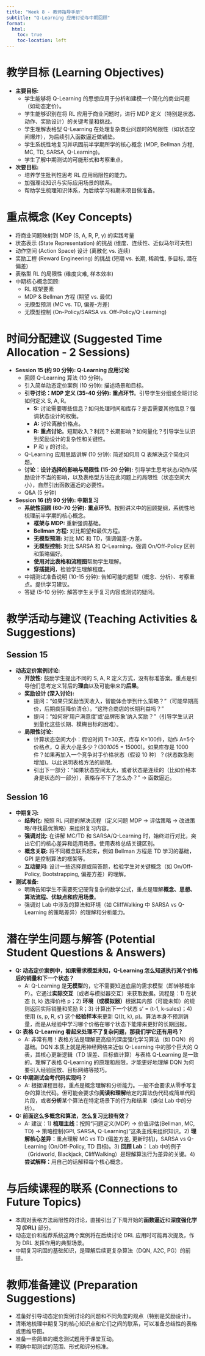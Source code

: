 ```yaml
---
title: "Week 8 - 教师指导手册"
subtitle: "Q-Learning 应用讨论与中期回顾"
format:
  html:
    toc: true
    toc-location: left
---
```


# 教学目标 (Learning Objectives)

*   **主要目标:**
    *   学生能够将 Q-Learning 的思想应用于分析和建模一个简化的商业问题（如动态定价）。
    *   学生能够识别在将 RL 应用于商业问题时，进行 MDP 定义（特别是状态、动作、奖励设计）的关键考量和挑战。
    *   学生理解表格型 Q-Learning 在处理复杂商业问题时的局限性（如状态空间爆炸），为后续引入函数逼近做铺垫。
    *   学生系统性地复习并巩固前半学期所学的核心概念 (MDP, Bellman 方程, MC, TD, SARSA, Q-Learning)。
    *   学生了解中期测试的可能形式和考察重点。
*   **次要目标:**
    *   培养学生批判性思考 RL 应用局限性的能力。
    *   加强理论知识与实际应用场景的联系。
    *   帮助学生梳理知识体系，为后续学习和期末项目做准备。

# 重点概念 (Key Concepts)

*   将商业问题映射到 MDP (S, A, R, P, γ) 的实践考量
*   状态表示 (State Representation) 的挑战 (维度、连续性、近似马尔可夫性)
*   动作空间 (Action Space) 设计 (离散化 vs. 连续)
*   奖励工程 (Reward Engineering) 的挑战 (短期 vs. 长期, 稀疏性, 多目标, 潜在偏差)
*   表格型 RL 的局限性 (维度灾难, 样本效率)
*   中期核心概念回顾:
    *   RL 框架要素
    *   MDP & Bellman 方程 (期望 vs. 最优)
    *   无模型预测 (MC vs. TD, 偏差-方差)
    *   无模型控制 (On-Policy/SARSA vs. Off-Policy/Q-Learning)

# 时间分配建议 (Suggested Time Allocation - 2 Sessions)

*   **Session 15 (约 90 分钟): Q-Learning 应用讨论**
    *   回顾 Q-Learning 算法 (10 分钟)。
    *   引入简单动态定价案例 (10 分钟): 描述场景和目标。
    *   **引导讨论：MDP 定义 (35-40 分钟):** **重点环节**。引导学生分组或全班讨论如何定义 S, A, R。
        *   **S:** 讨论需要哪些信息？如何处理时间和库存？是否需要其他信息？强调状态设计的权衡。
        *   **A:** 讨论离散价格点。
        *   **R:** **重点讨论**。短期收入？利润？长期影响？如何量化？引导学生认识到奖励设计的复杂性和关键性。
        *   P 和 γ 的讨论。
    *   Q-Learning 应用思路讲解 (10 分钟): 简述如何用 Q 表解决这个简化问题。
    *   **讨论：设计选择的影响与局限性 (15-20 分钟):** 引导学生思考状态/动作/奖励设计不当的影响，以及表格型方法在此问题上的局限性（状态空间大小），自然引出函数逼近的必要性。
    *   Q&A (5 分钟)
*   **Session 16 (约 90 分钟): 中期复习**
    *   **系统性回顾 (60-70 分钟):** **重点环节**。按照讲义中的回顾提纲，系统性地梳理前半学期的核心概念。
        *   **框架与 MDP:** 重新强调基础。
        *   **Bellman 方程:** 对比期望和最优方程。
        *   **无模型预测:** 对比 MC 和 TD，强调偏差-方差。
        *   **无模型控制:** 对比 SARSA 和 Q-Learning，强调 On/Off-Policy 区别和策略偏好。
        *   **使用对比表格和流程图**帮助学生理解。
        *   **穿插提问**，检验学生理解程度。
    *   中期测试准备说明 (10-15 分钟): 告知可能的题型（概念、分析）、考察重点。提供学习建议。
    *   答疑 (5-10 分钟): 解答学生关于复习内容或测试的疑问。

# 教学活动与建议 (Teaching Activities & Suggestions)

## Session 15

*   **动态定价案例讨论:**
    *   **开放性:** 鼓励学生提出不同的 S, A, R 定义方式，没有标准答案。重点是引导他们思考定义背后的**理由**以及可能带来的**后果**。
    *   **奖励设计 (深入讨论):**
        *   提问：“如果只奖励当天收入，智能体会学到什么策略？”（可能早期高价，后期疯狂降价清仓）。“这符合商店的长期利益吗？”
        *   提问：“如何将‘用户满意度’或‘品牌形象’纳入奖励？”（引导学生认识到量化这些长期、模糊目标的困难）。
    *   **局限性讨论:**
        *   计算状态空间大小：假设时间 T=30天，库存 K=100件，动作 A=5个价格点，Q 表大小是多少？(30*100*5 = 15000)。如果库存是 1000 件？如果再加入一个竞争对手价格状态（假设 10 种）？(状态数急剧增加)。以此说明表格方法的局限。
        *   引出下一部分：“如果状态空间太大，或者状态是连续的（比如价格本身是状态的一部分），表格存不下了怎么办？” → 函数逼近。

## Session 16

*   **中期复习:**
    *   **结构化:** 按照 RL 问题的解决流程（定义问题 MDP -> 评估策略 -> 改进策略/寻找最优策略）来组织复习内容。
    *   **强调对比:** 在讲解 MC/TD 和 SARSA/Q-Learning 时，始终进行对比，突出它们的核心差异和适用场景。使用表格总结关键区别。
    *   **概念关联:** 将不同概念联系起来，例如 Bellman 方程是 TD 学习的基础，GPI 是控制算法的框架等。
    *   **互动提问:** 设计一些选择题或简答题，检验学生对关键概念（如 On/Off-Policy, Bootstrapping, 偏差方差）的理解。
*   **测试准备:**
    *   明确告知学生不需要死记硬背复杂的数学公式，重点是理解**概念、思想、算法流程、优缺点和应用场景**。
    *   强调对 Lab 中涉及的算法和环境（如 CliffWalking 中 SARSA vs Q-Learning 的策略差异）的理解和分析能力。

# 潜在学生问题与解答 (Potential Student Questions & Answers)

*   **Q: 动态定价案例中，如果需求模型未知，Q-Learning 怎么知道执行某个价格后的销量和下一个状态？**
    *   A: Q-Learning 是**无模型**的，它不需要知道底层的需求模型（即转移概率 P）。它通过**实际交互**（或者与模拟器交互）来获取数据。流程是：1) 在状态 (t, k) 选择价格 p；2) **环境（或模拟器）**根据其内部（可能未知）的规则返回实际销量和奖励 R；3) 计算出下一个状态 s' = (t-1, k-sales)；4) 使用 (s, p, R, s') 这个**经验样本**来更新 Q((t, k), p)。算法本身不预测销量，而是从经验中学习哪个价格在哪个状态下能带来更好的长期回报。
*   **Q: 表格 Q-Learning 看起来处理不了复杂问题，那我们学它还有用吗？**
    *   A: 非常有用！表格方法是理解更高级的深度强化学习算法（如 DQN）的基础。DQN 本质上就是用神经网络来近似 Q-Learning 中的那个巨大的 Q 表，其核心更新逻辑（TD 误差、目标值计算）与表格 Q-Learning 是一致的。理解了表格 Q-Learning 的原理和局限，才能更好地理解 DQN 为何要引入经验回放、目标网络等技巧。
*   **Q: 中期测试会考代码实现吗？**
    *   A: 根据课程目标，重点是概念理解和分析能力。一般不会要求从零手写复杂的算法代码。但可能会要求你**阅读和理解**给定的算法伪代码或简单代码片段，或者**分析**某个算法在特定场景下的行为和结果（类似 Lab 中的分析）。
*   **Q: 前面这么多概念和算法，怎么复习比较有效？**
    *   A: 建议：1) **梳理主线：**按照“问题定义(MDP) -> 价值评估(Bellman, MC, TD) -> 策略控制(GPI, SARSA, Q-Learning)”这条主线来组织知识。2) **理解核心差异：**重点理解 MC vs TD (偏差方差, 更新时机)，SARSA vs Q-Learning (On/Off-Policy, TD 目标)。3) **回顾 Lab：** Lab 中的例子（Gridworld, Blackjack, CliffWalking）是理解算法行为差异的关键。4) **尝试解释：**用自己的话解释每个核心概念。

# 与后续课程的联系 (Connections to Future Topics)

*   本周对表格方法局限性的讨论，直接引出了下周开始的**函数逼近**和**深度强化学习 (DRL)** 部分。
*   动态定价和推荐系统这两个案例将在后续讨论 DRL 应用时可能再次提及，作为 DRL 发挥作用的典型场景。
*   中期复习巩固的基础知识，是理解后续更复杂算法（DQN, A2C, PG）的前提。

# 教师准备建议 (Preparation Suggestions)

*   准备好引导动态定价案例讨论的问题和不同角度的观点（特别是奖励设计）。
*   清晰地梳理中期复习的核心知识点和它们之间的联系，可以准备总结性的表格或思维导图。
*   准备一些简单的概念测试题用于课堂互动。
*   明确中期测试的范围、形式和评分标准。